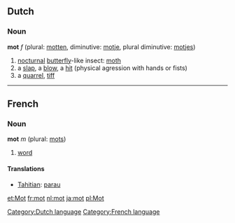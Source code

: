 ==Dutch==
===Noun===
'''mot''' ''f'' (plural: [[motten]], diminutive: [[motje]], plural diminutive: [[motjes]])

#[[nocturnal]] [[butterfly]]-like insect: [[moth]]
#a [[slap]], a [[blow]], a [[hit]] (physical agression with hands or fists)
#a [[quarrel]], [[tiff]]

----

==French==
===Noun===

'''mot''' ''m'' (plural: [[mots]])

# [[word]]

====Translations====
*[[Tahitian]]: [[parau]]

[[Category:Dutch language]]
[[Category:French language]]

[[et:Mot]]
[[fr:mot]]
[[nl:mot]]
[[ja:mot]]
[[pl:Mot]]
